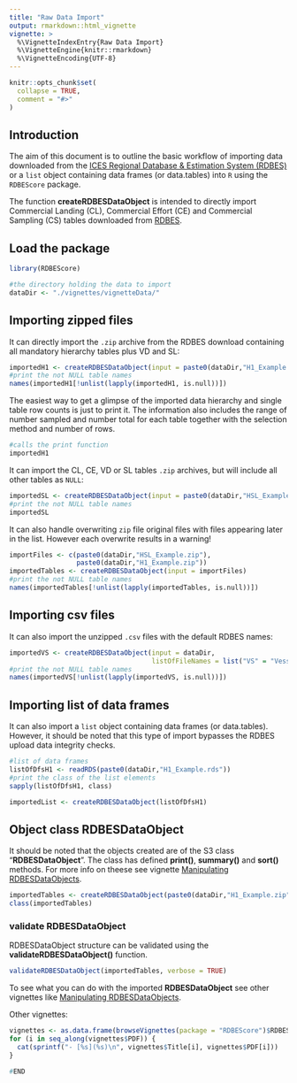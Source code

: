 ```yaml
---
title: "Raw Data Import"
output: rmarkdown::html_vignette
vignette: >
  %\VignetteIndexEntry{Raw Data Import}
  %\VignetteEngine{knitr::rmarkdown}
  %\VignetteEncoding{UTF-8}
---
```


```r
knitr::opts_chunk$set(
  collapse = TRUE,
  comment = "#>"
)
```

## Introduction

The aim of this document is to outline the basic workflow of importing data downloaded from the [ICES Regional Database & Estimation System (RDBES)](https://rdbes.ices.dk/#/) or a `list` object containing data frames (or data.tables) into `R` using the `RDBEScore` package.

The function **createRDBESDataObject** is intended to directly import Commercial Landing (CL), Commercial Effort (CE) and Commercial Sampling (CS) tables downloaded from [RDBES](https://rdbes.ices.dk/#/).

## Load the package

```r
library(RDBEScore)
```

```r
#the directory holding the data to import
dataDir <- "./vignettes/vignetteData/"
```


## Importing zipped files

It can directly import the `.zip` archive from the RDBES download containing all mandatory hierarchy tables plus VD and SL:

```r
importedH1 <- createRDBESDataObject(input = paste0(dataDir,"H1_Example.zip"))
#print the not NULL table names
names(importedH1[!unlist(lapply(importedH1, is.null))])
```
The easiest way to get a glimpse of the imported data hierarchy and single table row counts is just to print it. The information also includes the range of number sampled and number total for each table together with the selection method and number of rows.
```r
#calls the print function 
importedH1
```


It can import the CL, CE, VD or SL tables `.zip` archives, but will include all other tables as `NULL`:

```r
importedSL <- createRDBESDataObject(input = paste0(dataDir,"HSL_Example.zip"))
#print the not NULL table names
importedSL
```

It can also handle overwriting `zip` file original files with files appearing later in the list. However each overwrite results in a warning!

```r
importFiles <- c(paste0(dataDir,"HSL_Example.zip"),
                 paste0(dataDir,"H1_Example.zip"))
importedTables <- createRDBESDataObject(input = importFiles)
#print the not NULL table names
names(importedTables[!unlist(lapply(importedTables, is.null))])
```

## Importing csv files

It can also import the unzipped `.csv` files with the default RDBES names:

```r
importedVS <- createRDBESDataObject(input = dataDir,
                                    listOfFileNames = list("VS" = "VesselSelection.csv"))
#print the not NULL table names
names(importedVS[!unlist(lapply(importedVS, is.null))])
```

## Importing list of data frames

It can also import a `list` object containing data frames (or data.tables). However, it should be noted that this type of import bypasses the RDBES upload data integrity checks.

```r
#list of data frames 
listOfDfsH1 <- readRDS(paste0(dataDir,"H1_Example.rds"))
#print the class of the list elements 
sapply(listOfDfsH1, class)
```

```r
importedList <- createRDBESDataObject(listOfDfsH1)
```

## Object class RDBESDataObject

It should be noted that the objects created are of the S3 class "**RDBESDataObject**". The class has defined **print()**, **summary()** and **sort()** methods. For more info on theese see vignette [Manipulating RDBESDataObjects](manipulating-rdbesdataobjects.html). 

```r
importedTables <- createRDBESDataObject(paste0(dataDir,"H1_Example.zip"))
class(importedTables)
```


### validate RDBESDataObject

RDBESDataObject structure can be validated using the **validateRDBESDataObject()** function.

```r
validateRDBESDataObject(importedTables, verbose = TRUE)
```


To see what you can do with the imported **RDBESDataObject** see other vignettes like [Manipulating RDBESDataObjects](manipulating-rdbesdataobjects.html).

Other vignettes:

```r
vignettes <- as.data.frame(browseVignettes(package = "RDBEScore")$RDBEScore)
for (i in seq_along(vignettes$PDF)) {
  cat(sprintf("- [%s](%s)\n", vignettes$Title[i], vignettes$PDF[i]))
}

#END
```
